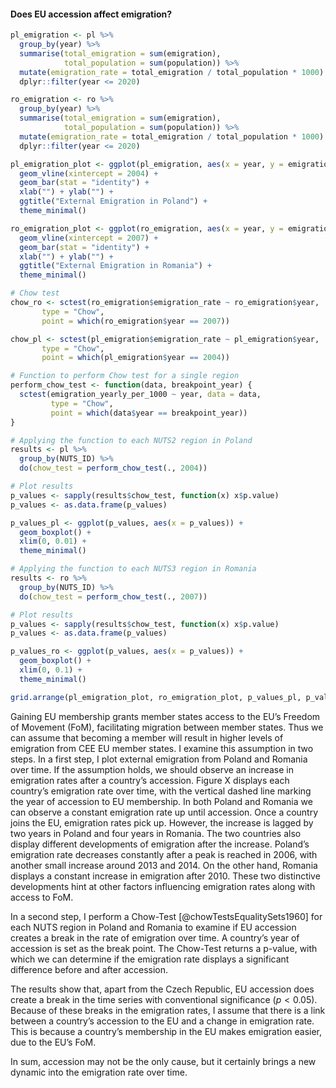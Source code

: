 #### Does EU accession affect emigration?  

```r
pl_emigration <- pl %>% 
  group_by(year) %>% 
  summarise(total_emigration = sum(emigration),
            total_population = sum(population)) %>% 
  mutate(emigration_rate = total_emigration / total_population * 1000) %>% 
  dplyr::filter(year <= 2020)

ro_emigration <- ro %>% 
  group_by(year) %>% 
  summarise(total_emigration = sum(emigration),
            total_population = sum(population)) %>% 
  mutate(emigration_rate = total_emigration / total_population * 1000) %>% 
  dplyr::filter(year <= 2020)

pl_emigration_plot <- ggplot(pl_emigration, aes(x = year, y = emigration_rate)) +
  geom_vline(xintercept = 2004) +
  geom_bar(stat = "identity") +
  xlab("") + ylab("") +
  ggtitle("External Emigration in Poland") +
  theme_minimal()

ro_emigration_plot <- ggplot(ro_emigration, aes(x = year, y = emigration_rate)) +
  geom_vline(xintercept = 2007) +
  geom_bar(stat = "identity") +
  xlab("") + ylab("") +
  ggtitle("External Emigration in Romania") +
  theme_minimal()

# Chow test
chow_ro <- sctest(ro_emigration$emigration_rate ~ ro_emigration$year,
       type = "Chow",
       point = which(ro_emigration$year == 2007))

chow_pl <- sctest(pl_emigration$emigration_rate ~ pl_emigration$year,
       type = "Chow",
       point = which(pl_emigration$year == 2004))
```

```r
# Function to perform Chow test for a single region
perform_chow_test <- function(data, breakpoint_year) {
  sctest(emigration_yearly_per_1000 ~ year, data = data,
         type = "Chow",
         point = which(data$year == breakpoint_year))
}

# Applying the function to each NUTS2 region in Poland
results <- pl %>%
  group_by(NUTS_ID) %>%
  do(chow_test = perform_chow_test(., 2004))

# Plot results
p_values <- sapply(results$chow_test, function(x) x$p.value)
p_values <- as.data.frame(p_values)

p_values_pl <- ggplot(p_values, aes(x = p_values)) +
  geom_boxplot() +
  xlim(0, 0.01) +
  theme_minimal()

# Applying the function to each NUTS3 region in Romania
results <- ro %>%
  group_by(NUTS_ID) %>%
  do(chow_test = perform_chow_test(., 2007))

# Plot results
p_values <- sapply(results$chow_test, function(x) x$p.value)
p_values <- as.data.frame(p_values)

p_values_ro <- ggplot(p_values, aes(x = p_values)) +
  geom_boxplot() +
  xlim(0, 0.1) +
  theme_minimal()
```

```r
grid.arrange(pl_emigration_plot, ro_emigration_plot, p_values_pl, p_values_ro, ncol = 2)
```

Gaining EU membership grants member states access to the EU’s Freedom of Movement (FoM), facilitating migration between member states. Thus we can assume that becoming a member will result in higher levels of emigration from CEE EU member states. I examine this assumption in two steps. In a first step, I plot external emigration from Poland and Romania over time. If the assumption holds, we should observe an increase in emigration rates after a country’s accession. Figure X displays each country’s emigration rate over time, with the vertical dashed line marking the year of accession to EU membership. In both Poland and Romania we can observe a constant emigration rate up until accession. Once a country joins the EU, emigration rates pick up. However, the increase is lagged by two years in Poland and four years in Romania. The two countries also display different developments of emigration after the increase. Poland’s emigration rate decreases constantly after a peak is reached in 2006, with another small increase around 2013 and 2014. On the other hand, Romania displays a constant increase in emigration after 2010. These two distinctive developments hint at other factors influencing emigration rates along with access to FoM.

In a second step, I perform a Chow-Test [@chowTestsEqualitySets1960] for each NUTS region in Poland and Romania to examine if EU accession creates a break in the rate of emigration over time. A country’s year of accession is set as the break point. The Chow-Test returns a p-value, with which we can determine if the emigration rate displays a significant difference before and after accession.


The results show that, apart from the Czech Republic, EU accession does create a break in the time series with conventional significance ($p < 0.05$). Because of these breaks in the emigration rates, I assume that there is a link between a country’s accession to the EU and a change in emigration rate. This is because a country’s membership in the EU makes emigration easier, due to the EU’s FoM.


In sum, accession may not be the only cause, but it certainly brings a new dynamic into the emigration rate over time.
